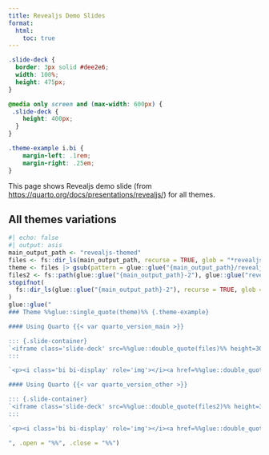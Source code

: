 ```yaml
---
title: Revealjs Demo Slides
format:
  html:
    toc: true
---
```


```css
.slide-deck {
  border: 3px solid #dee2e6;
  width: 100%;
  height: 475px;
}

@media only screen and (max-width: 600px) {
 .slide-deck {
    height: 400px;
  }
}

.theme-example i.bi {
    margin-left: .1rem;
    margin-right: .25em;
}
```

This page shows Revealjs demo slide (from <https://quarto.org/docs/presentations/revealjs/>) for all themes.

## All themes variations

```r
#| echo: false
#| output: asis
main_output_path <- "revealjs-themed"
files <- fs::dir_ls(main_output_path, recurse = TRUE, glob = "*revealjs-demo-*/index.html")
theme <- files |> gsub(pattern = glue::glue("{main_output_path}/revealjs-demo-"), replacement = "", fixed = TRUE) |> fs::path_dir()
files2 <- fs::path(glue::glue("{main_output_path}-2"), glue::glue("revealjs-demo-{theme}"), "index.html")
stopifnot(
  fs::dir_ls(glue::glue("{main_output_path}-2"), recurse = TRUE, glob = "*revealjs-demo-*/index.html") == files2
)
glue::glue("
### Theme %%glue::single_quote(theme)%% {.theme-example}

#### Using Quarto {{< var quarto_version_main >}}

::: {.slide-container}
`<iframe class='slide-deck' src=%%glue::double_quote(files)%% height=300px></iframe>`{=html}
:::

`<p><i class='bi bi-display' role='img'></i><a href=%%glue::double_quote(files)%% target='_blank'>View %%fs::path_file(fs::path_dir(files))%% in full screen</a></p>`{=html}

#### Using Quarto {{< var quarto_version_other >}}

::: {.slide-container}
`<iframe class='slide-deck' src=%%glue::double_quote(files2)%% height=300px></iframe>`{=html}
:::

`<p><i class='bi bi-display' role='img'></i><a href=%%glue::double_quote(files2)%% target='_blank'>View %%fs::path_file(fs::path_dir(files2))%% in full screen</a></p>`{=html}

", .open = "%%", .close = "%%")
```
